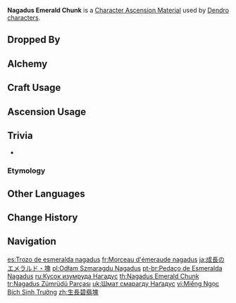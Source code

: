 {{Item Infobox
|title        = Na&shy;ga&shy;dus Em&shy;er&shy;ald Chunk
|id           = 104133
|image        = Item Nagadus Emerald Chunk.png
|type         = Character Ascension Materials
|invCategory  = Character Development Items
|group        = Nagadus Emerald
|group2       = Ascension Gems
|quality      = 4
|description  = Character Ascension material.<br>"I had a very, very long dream..."<br>"In it, people were holding hands, dancing in a circle, be they sages or fools, dancers or warriors, puppets or statues of gods..."
|source1      = Dropped by [[Normal Bosses]] and [[Weekly Bosses]] (Lv. 60+)
|source2      = [[Alchemy]] (AR 35+)
}}
'''Nagadus Emerald Chunk''' is a [[Character Ascension Material]] used by [[Dendro]] [[characters]].

==Dropped By==
{{Dropped By|level=60}}

==Alchemy==
{{Recipe
|type = Crafting
|Nagadus Emerald Fragment = 3
|Mora = 900
|sort = Nagadus Emerald Fragment;Mora
}}
{{Recipe
|type = Converting
|Agnidus Agate Chunk = 1
|Dust of Azoth = 9
|sort = Agnidus Agate Chunk;Dust of Azoth
}}
{{Recipe
|type = Converting
|Varunada Lazurite Chunk = 1
|Dust of Azoth = 9
|sort = Varunada Lazurite Chunk;Dust of Azoth
}}
{{Recipe
|type = Converting
|Vajrada Amethyst Chunk = 1
|Dust of Azoth = 9
|sort = Vajrada Amethyst Chunk;Dust of Azoth
}}
{{Recipe
|type = Converting
|Vayuda Turquoise Chunk = 1
|Dust of Azoth = 9
|sort = Vayuda Turquoise Chunk;Dust of Azoth
}}
{{Recipe
|type = Converting
|Shivada Jade Chunk = 1
|Dust of Azoth = 9
|sort = Shivada Jade Chunk;Dust of Azoth
}}
{{Recipe
|type = Converting
|Prithiva Topaz Chunk = 1
|Dust of Azoth = 9
|sort = Prithiva Topaz Chunk;Dust of Azoth
}}

==Craft Usage==
{{Craft Usage}}

==Ascension Usage==
{{Ascension Usage}}

==Trivia==
* {{Transclude|Nagadus Emerald|NagadusQuote|section=1}}

===Etymology===
{{Transclude|Nagadus Emerald|Etymology}}

==Other Languages==
{{Other Languages
|en      = Nagadus Emerald Chunk
|zhs     = 生长碧翡块
|zhs_rm  = Shēngzhǎng Bìfěi Kuài
|zht     = 生長碧翡塊
|zht_rm  = Shēngzhǎng Bìfěi Kuài
|zh_tl   = 
|ja      = 成長のエメラルド・塊
|ja_rm   = Seichou Emerarudo - Katamari
|ja_tl   = Growth Emerald - Lump
|ko      = 자라나는 비취 덩이
|ko_rm   = 
|ko_tl   = Growing Jade Chunk
|es      = Trozo de esmeralda nagadus
|es_tl   = Nagadus Emerald Chunk
|fr      = Morceau d'émeraude nagadus
|fr_tl   = Nagadus Emerald Chunk
|ru      = Кусок изумруда Нагадус
|ru_tl   = Nagadus Emerald Piece
|th      = Nagadus Emerald Chunk
|vi      = Miếng Ngọc Bích Sinh Trưởng
|vi_tl   = 
|de      = Nagadus-Smaragd-Brocken
|de_tl   = Nagadus Emerald Chunk
|id      = Nagadus Emerald Chunk
|pt      = Pedaço de Esmeralda Nagadus
|pt_tl   = 
|tr      = Nagadus Zümrüdü Parçası
|tr_tl   = Nagadus Emerald Piece
|it      = Pezzo di smeraldo Nagadus
|it_tl   = Nagadus Emerald Chunk
}}

==Change History==
{{Change History|3.0}}

==Navigation==
{{Development Item Navbox|Character Ascension Materials}}

[[es:Trozo de esmeralda nagadus]]
[[fr:Morceau d'émeraude nagadus]]
[[ja:成長のエメラルド・塊]]
[[pl:Odłam Szmaragdu Nagadus]]
[[pt-br:Pedaço de Esmeralda Nagadus]]
[[ru:Кусок изумруда Нагадус]]
[[th:Nagadus Emerald Chunk]]
[[tr:Nagadus Zümrüdü Parçası]]
[[uk:Шмат смарагду Наґадус]]
[[vi:Miếng Ngọc Bích Sinh Trưởng]]
[[zh:生長碧翡塊]]
